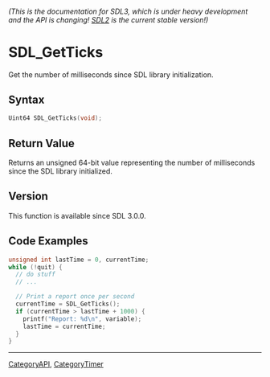 ====== (This is the documentation for SDL3, which is under heavy development and the API is changing! [https://wiki.libsdl.org/ SDL2] is the current stable version!) ======
= SDL_GetTicks =

Get the number of milliseconds since SDL library initialization.

== Syntax ==

<syntaxhighlight lang='c'>
Uint64 SDL_GetTicks(void);
</syntaxhighlight>

== Return Value ==

Returns an unsigned 64-bit value representing the number of milliseconds
since the SDL library initialized.

== Version ==

This function is available since SDL 3.0.0.

== Code Examples ==

<syntaxhighlight lang='c++'>
unsigned int lastTime = 0, currentTime;
while (!quit) {
  // do stuff
  // ...

  // Print a report once per second
  currentTime = SDL_GetTicks();
  if (currentTime > lastTime + 1000) {
    printf("Report: %d\n", variable);
    lastTime = currentTime;
  }
}
</syntaxhighlight>

----
[[CategoryAPI]], [[CategoryTimer]]


